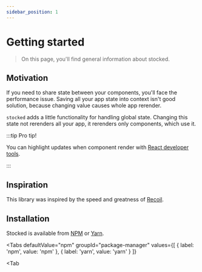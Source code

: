 ```yaml
---
sidebar_position: 1
---
```


# Getting started

> On this page, you'll find general information about stocked.

## Motivation

If you need to share state between your components, you'll face the performance issue. Saving all your app state into context isn't good solution, because changing value causes whole app rerender.

`stocked` adds a little functionality for handling global state. Changing this state not rerenders all your app, it rerenders only components, which use it.

:::tip Pro tip!

You can highlight updates when component render with [React developer tools](https://chrome.google.com/webstore/detail/react-developer-tools/fmkadmapgofadopljbjfkapdkoienihi?hl=ru).

:::

## Inspiration

This library was inspired by the speed and greatness of [Recoil](https://github.com/facebookexperimental/Recoil).

## Installation

Stocked is available from [NPM](https://www.npmjs.com/) or [Yarn](https://yarnpkg.com/).


<Tabs
    defaultValue="npm"
    groupId="package-manager"
    values={[
        { label: 'npm', value: 'npm' },
        { label: 'yarn', value: 'yarn' }
    ]}
>
<Tab